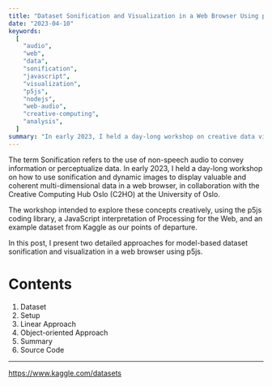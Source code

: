 ```yaml
---
title: "Dataset Sonification and Visualization in a Web Browser Using p5js"
date: "2023-04-10"
keywords:
  [
    "audio",
    "web",
    "data",
    "sonification",
    "javascript",
    "visualization",
    "p5js",
    "nodejs",
    "web-audio",
    "creative-computing",
    "analysis",
  ]
summary: "In early 2023, I held a day-long workshop on creative data visualization and sonification in a web browser using the p5 JavaScript library. ..two approaches..."
---
```


The term Sonification refers to the use of non-speech audio to convey information or perceptualize data. In early 2023, I held a day-long workshop on how to use sonification and dynamic images to display valuable and coherent multi-dimensional data in a web browser, in collaboration with the <MyLink href="https://processing.org/">Creative Computing Hub Oslo (C2HO)</MyLink> at the University of Oslo.

The workshop intended to explore these concepts creatively, using the <MyLink href="https://p5js.org/">p5js coding library</MyLink>, a JavaScript interpretation of <MyLink href="https://processing.org/">Processing</MyLink> for the Web, and an example dataset from Kaggle as our points of departure.

In this post, I present two detailed approaches for model-based dataset sonification and visualization in a web browser using p5js.

# Contents

<ol>
  <li>
    <MyLink href="#dataset">Dataset</MyLink>
  </li>
  <li>
    <MyLink href="#p5js-setup">Setup</MyLink>
  </li>
  <li>
    <MyLink href="#setup">Linear Approach</MyLink>
  </li>
  <li>
    <MyLink href="#object-oriented-approach">Object-oriented Approach</MyLink>
  </li>
  <li>
    <MyLink href="#summary">Summary</MyLink>
  </li>
  <li>
    <MyLink href="#summary">Source Code</MyLink>
  </li>
</ol>

<hr />

https://www.kaggle.com/datasets
